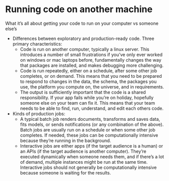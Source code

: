 # Running code on another machine

What it's all about getting your code to run on your computer vs someone else's

- Differences between exploratory and production-ready code. Three primary characteristics:  
  - Code is run on another computer, typically a linux server. This introduces a number of small frustrations if you’ve only ever worked on windows or mac laptops before, fundamentally changes the way that packages are installed, and makes debugging more challenging.  
  - Code is run repeatedly, either on a schedule, after some other job completes, or on demand. This means that you need to be prepared to respond to changes in the data, the schema, the packages you use, the platform you compute on, the universe, and in requirements.  
  - The output is sufficiently important that the code is a shared responsibility. If your app fails while you’re on holiday, hopefully someone else on your team can fix it. This means that your team needs to be able to find, run, understand, and edit each others code.  
- Kinds of production jobs:  
  - A typical batch job renders documents, transforms and saves data, fits models, or sends notifications (or any combination of the above). Batch jobs are usually run on a schedule or when some other job completes. If needed, these jobs can be computationally intensive because they’re running in the background.  
  - Interactive jobs are either apps (if the target audience is a human) or an APIs (if the target audience is another computer). They’re executed dynamically when someone needs them, and if there’s a lot of demand, multiple instances might be run at the same time. Interactive jobs should not generally be computationally intensive because someone is waiting for the results.